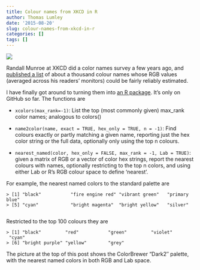 ```yaml
---
title: Colour names from XKCD in R
author: Thomas Lumley
date: '2015-08-20'
slug: colour-names-from-xkcd-in-r
categories: []
tags: []
---
```


 ![](https://40.media.tumblr.com/1641bb3eeceb333b0996186d8ce60d2a/tumblr_inline_ntdcccuEhl1s1hdxy_540.png)

Randall Munroe at XKCD did a color names survey a few years ago, and [published a list](http://xkcd.com/color/rgb.txt) of about a thousand colour names whose RGB values (averaged across his readers’ monitors) could be fairly reliably estimated.

I have finally got around to turning them into [an R package](https://github.com/tslumley/xkcdcolors). It’s only on GitHub so far. The functions are

*  `xcolors(max_rank=-1)`: List the top (most commonly given) max\_rank color names; analogous to colors()  
    
*   `name2color(name, exact = TRUE, hex_only = TRUE, n = -1)`: Find colours exactly or partly matching a given name, reporting just the hex color string or the full data, optionally only using the top n colours.
*   `nearest_named(color, hex_only = FALSE, max_rank = -1, Lab = TRUE)`: given a matrix of RGB or a vector of color hex strings, report the nearest colours with names, optionally restricting to the top n colors, and using either Lab or R’s RGB colour space to define ‘nearest’. 

For example, the nearest named colors to the standard palette are 

```
> [1] "black"           "fire engine red" "vibrant green"   "primary blue"    
> [5] "cyan"            "bright magenta"  "bright yellow"   "silver"          
```

Restricted to the top 100 colours they are

```
> [1] "black"         "red"           "green"         "violet"        "cyan"          
> [6] "bright purple" "yellow"        "grey"          
```

The picture at the top of this post shows the ColorBrewer “Dark2″ palette, with the nearest named colors in both RGB and Lab space. 
